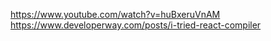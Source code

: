 https://www.youtube.com/watch?v=huBxeruVnAM
https://www.developerway.com/posts/i-tried-react-compiler
